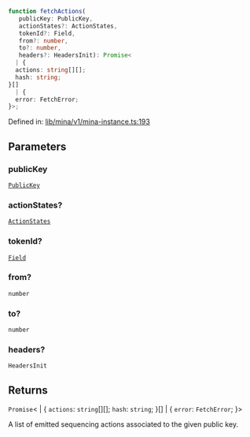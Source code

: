 ```ts
function fetchActions(
   publicKey: PublicKey, 
   actionStates?: ActionStates, 
   tokenId?: Field, 
   from?: number, 
   to?: number, 
   headers?: HeadersInit): Promise<
  | {
  actions: string[][];
  hash: string;
}[]
  | {
  error: FetchError;
}>;
```

Defined in: [lib/mina/v1/mina-instance.ts:193](https://github.com/o1-labs/o1js/blob/fca908c243ee8e908efacaf73a882d48759e675a/src/lib/mina/v1/mina-instance.ts#L193)

## Parameters

### publicKey

[`PublicKey`](../../../../classes/PublicKey.mdx)

### actionStates?

[`ActionStates`](../type-aliases/ActionStates.mdx)

### tokenId?

[`Field`](../../../../classes/Field.mdx)

### from?

`number`

### to?

`number`

### headers?

`HeadersInit`

## Returns

`Promise`\<
  \| \{
  `actions`: `string`[][];
  `hash`: `string`;
\}[]
  \| \{
  `error`: `FetchError`;
\}\>

A list of emitted sequencing actions associated to the given public key.
